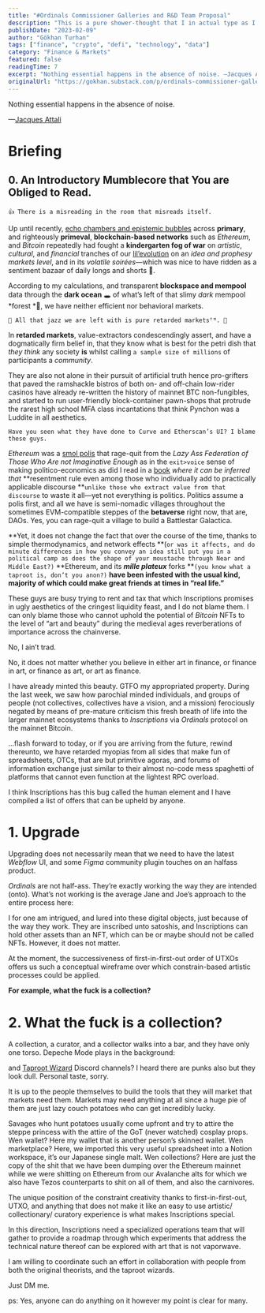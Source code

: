 ```yaml
---
title: "#Ordinals Commissioner Galleries and R&D Team Proposal"
description: "This is a pure shower-thought that I in actual type as I am kind of having chills because of the harsh Winter wind outside next to a window in my living-room whilst having a good mornt coffee."
publishDate: "2023-02-09"
author: "Gökhan Turhan"
tags: ["finance", "crypto", "defi", "technology", "data"]
category: "Finance & Markets"
featured: false
readingTime: 7
excerpt: "Nothing essential happens in the absence of noise. —Jacques Attali Briefing 0. An Introductory Mumblecore that You are Obliged to Read. 👍..."
originalUrl: "https://gokhan.substack.com/p/ordinals-commissioner-galleries-and-rd-team-proposal"
---
```


Nothing essential happens in the absence of noise.

—[Jacques Attali](https://www.upress.umn.edu/book-division/books/noise)

# Briefing

## 0. An Introductory Mumblecore that You are Obliged to Read.

`👍 There is a misreading in the room that misreads itself.`

Up until recently, [echo chambers and epistemic bubbles](https://www.cambridge.org/core/journals/episteme/article/abs/echo-chambers-and-epistemic-bubbles/5D4AC3A808C538E17C50A7C09EC706F0) across **primary**, and righteously **primeval**, **blockchain-based networks** such as *Ethereum*, and *Bitcoin* repeatedly had fought a **kindergarten fog of war** on *artistic*, *cultural*, and *financial* tranches of our [lil’evolution](https://scholar.google.com.tr/citations?view_op=view_citation&hl=tr&user=ln3SfRcAAAAJ&citation_for_view=ln3SfRcAAAAJ:u5HHmVD_uO8C) on an *idea and prophesy markets* *level*, and in its *volatile soirées*—which was nice to have ridden as a sentiment bazaar of daily longs and shorts 🧸.

According to my calculations, and transparent **blockspace and mempool** data through the **dark ocean** 🕳️ of what’s left of that slimy *dark* mempool *forest *🖤, we have neither efficient nor behavioral markets.

`🫠 All that jazz we are left with is pure retarded marketsᵀᴹ. 🫠`

In **retarded markets**, value-extractors condescendingly assert, and have a dogmatically firm belief in, that they know what is best for the petri dish that *they think* any society **is** whilst calling `a sample size of millions` of participants a *community*.

They are also not alone in their pursuit of artificial truth hence pro-grifters that paved the ramshackle bistros of both on- and off-chain low-rider casinos have already re-written the history of mainnet BTC non-fungibles, and started to run user-friendly block-container pawn-shops that protrude the rarest high school MFA class incantations that think Pynchon was a Luddite in all aesthetics.

`Have you seen what they have done to Curve and Etherscan’s UI? I blame these guys.`

*Ethereum* was a [smol polis](https://plato.stanford.edu/entries/aristotle-politics/) that rage-quit from the *Lazy Ass Federation of Those Who Are not Imaginative Enough* as in the `exit>voice` sense of making politico-economics as did I read in a [book](https://books.google.com.tr/books/about/The_Infinite_Machine.html?id=raysDwAAQBAJ&source=kp_book_description&redir_esc=y) *where it can be inferred that* **resentment rule even among those who individually add to practically applicable discourse **`unlike those who extract value from that discourse` to waste it all—yet not everything is politics. Politics assume a polis first, and all we have is semi-nomadic villages throughout the sometimes EVM-compatible steppes of the **betaverse** right now, that are, DAOs. Yes, you can rage-quit a village to build a Battlestar Galactica.

**Yet, it does not change the fact that over the course of the time, thanks to simple thermodynamics, and network effects **(`or was it affects, and do minute differences in how you convey an idea still put you in a political camp as does the shape of your moustache through Near and Middle East?)` **Ethereum, and its *****mille plateux***** forks **`(you know what a taproot is, don’t you anon?)` **have been infested with the usual kind, majority of which could make great friends at times in “real life.”**

These guys are busy trying to rent and tax that which Inscriptions promises in ugly aesthetics of the cringest liquidity feast, and I do not blame them. I can only blame those who cannot uphold the potential of *Bitcoin* NFTs to the level of “art and beauty” during the medieval ages reverberations of importance across the chainverse.

No, I ain’t trad.

No, it does not matter whether you believe in either art in finance, or finance in art, or finance as art, or art as finance.

I have already minted this beauty. GTFO my appropriated property. During the last week, we saw how parochial minded individuals, and groups of people (not collectives, collectives have a vision, and a mission) ferociously negated by means of pre-mature criticism this fresh breath of life into the larger mainnet ecosystems thanks to *Inscriptions* via *Ordinals* protocol on the mainnet Bitcoin.

…flash forward to today, or if you are arriving from the future, rewind thereunto, we have retarded myopias from all sides that make fun of spreadsheets, OTCs, that are but primitive agoras, and forums of information exchange just similar to their almost no-code mess spaghetti of platforms that cannot even function at the lightest RPC overload.

I think Inscriptions has this bug called the human element and I have compiled a list of offers that can be upheld by anyone.

# 1. Upgrade

Upgrading does not necessarily mean that we need to have the latest *Webflow* UI, and some *Figma* community plugin touches on an halfass product.

*Ordinals* are not half-ass. They’re exactly working the way they are intended (onto). What’s not working is the average Jane and Joe’s approach to the entire process here:

I for one am intrigued, and lured into these digital objects, just because of the way they work. They are inscribed unto satoshis, and Inscriptions can hold other assets than an NFT, which can be or maybe should not be called NFTs. However, it does not matter.

At the moment, the successiveness of first-in-first-out order of UTXOs offers us such a conceptual wireframe over which constrain-based artistic processes could be applied.

**For example, what the fuck is a collection?**

# 2. What the fuck is a collection?

A collection, a curator, and a collector walks into a bar, and they have only one torso. Depeche Mode plays in the background:

>
>

<YouTubeEmbed url="https://youtube.com/watch?v=CzqqVFb9p4U" />

and [Taproot Wizard](https://discord.gg/taprootwizards) Discord channels? I heard there are punks also but they look dull. Personal taste, sorry.

It is up to the people themselves to build the tools that they will market that markets need them. Markets may need anything at all since a huge pie of them are just lazy couch potatoes who can get incredibly lucky.

Savages who hunt potatoes usually come upfront and try to attire the steppe princess with the attire of the GoT (never watched) cosplay props. Wen wallet? Here my wallet that is another person’s skinned wallet. Wen marketplace? Here, we imported this very useful spreadsheet into a Notion workspace, it’s our Japanese single malt. Wen collections? Here are just the copy of the shit that we have been dumping over the Ethereum mainnet while we were shitting on Ethereum from our Avalanche alts for which we also have Tezos counterparts to shit on all of them, and also the carnivores.

The unique position of the constraint creativity thanks to first-in-first-out, UTXO, and anything that does not make it like an easy to use artistic/ collectionary/ curatory experience is what makes Inscriptions special.

In this direction, Inscriptions need a specialized operations team that will gather to provide a roadmap through which experiments that address the technical nature thereof can be explored with art that is not vaporwave.

I am willing to coordinate such an effort in collaboration with people from both the original theorists, and the taproot wizards.

Just DM me.

ps: Yes, anyone can do anything on it however my point is clear for many.